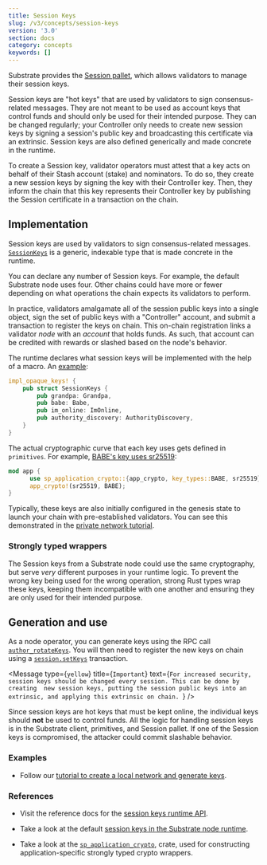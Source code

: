 ```yaml
---
title: Session Keys
slug: /v3/concepts/session-keys
version: '3.0'
section: docs
category: concepts
keywords: []
---
```


Substrate provides the [Session pallet](https://paritytech.github.io/substrate/master/pallet_session/index.html),
which allows validators to manage their session keys.

Session keys are "hot keys" that are used by validators to sign consensus-related messages. They are
not meant to be used as account keys that control funds and should only be used for their intended
purpose. They can be changed regularly; your Controller only needs to create new session keys by
signing a session's public key and broadcasting this certificate via an extrinsic. Session keys are also
defined generically and made concrete in the runtime.

To create a Session key, validator operators must attest that a key acts on behalf of their Stash
account (stake) and nominators. To do so, they create a new session keys by signing the key with their
Controller key. Then, they inform the chain that this key represents their Controller key by
publishing the Session certificate in a transaction on the chain.

## Implementation

Session keys are used by validators to sign consensus-related messages. [`SessionKeys`](https://paritytech.github.io/substrate/master/sp_session/trait.SessionKeys.html)
is a generic, indexable type that is made concrete in the runtime.

You can declare any number of Session keys. For example, the default Substrate node uses four. Other
chains could have more or fewer depending on what operations the chain expects its validators to
perform.

In practice, validators amalgamate all of the session public keys into a single object, sign the set
of public keys with a "Controller" account, and submit a transaction to register the keys on chain.
This on-chain registration links a validator _node_ with an _account_ that holds funds. As such,
that account can be credited with rewards or slashed based on the node's behavior.

The runtime declares what session keys will be implemented with the help of a macro. An
[example](https://paritytech.github.io/substrate/master/src/node_runtime/lib.rs.html#435-442):

```rust
impl_opaque_keys! {
    pub struct SessionKeys {
        pub grandpa: Grandpa,
        pub babe: Babe,
        pub im_online: ImOnline,
        pub authority_discovery: AuthorityDiscovery,
    }
}
```

The actual cryptographic curve that each key uses gets defined in `primitives`. For example,
[BABE's key uses sr25519](https://paritytech.github.io/substrate/master/src/sp_consensus_babe/lib.rs.html#44-47):

```rust
mod app {
	  use sp_application_crypto::{app_crypto, key_types::BABE, sr25519};
	  app_crypto!(sr25519, BABE);
}
```

Typically, these keys are also initially configured in the genesis state to launch your
chain with pre-established validators. You can see this demonstrated in the
[private network tutorial](/tutorials/v3/private-network/).

### Strongly typed wrappers

The Session keys from a Substrate node could use the same cryptography, but serve _very_ different purposes
in your runtime logic. To prevent the wrong key being used for the wrong operation, strong
Rust types wrap these keys, keeping them incompatible with one another and ensuring they are only
used for their intended purpose.

## Generation and use

As a node operator, you can generate keys using the RPC call
[`author_rotateKeys`](https://paritytech.github.io/substrate/master/sc_rpc/author/trait.AuthorApi.html#tymethod.rotate_keys).
You will then need to register the new keys on chain using a [`session.setKeys`](https://paritytech.github.io/substrate/master/pallet_session/pallet/struct.Pallet.html#method.set_keys) transaction.

<Message
  type={`yellow`}
  title={`Important`}
  text={`For increased security, session keys should be changed every session. This can be done by creating 
  new session keys, putting the session public keys into an extrinsic, and applying this extrinsic on chain.
  `}
/>

Since session keys are hot keys that must be kept online, the individual keys should **not** be used to
control funds. All the logic for handling session keys is in the Substrate client, primitives, and
Session pallet. If one of the Session keys is compromised, the attacker could commit slashable
behavior.

### Examples

- Follow our
  [tutorial to create a local network and generate keys](/tutorials/v3/private-network).

### References

- Visit the reference docs for the
  [session keys runtime API](https://paritytech.github.io/substrate/master/sp_session/trait.SessionKeys.html).

- Take a look at the default
  [session keys in the Substrate node runtime](https://paritytech.github.io/substrate/master/node_runtime/struct.SessionKeys.html).

- Take a look at the
  [`sp_application_crypto`](https://paritytech.github.io/substrate/master/sp_application_crypto/index.html),
  crate, used for constructing application-specific strongly typed crypto wrappers.
